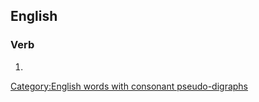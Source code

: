 {{also|cross-hatched}}

==English==

===Verb===
{{head|en|verb form}}

# {{en-past of|crosshatch}}
[[Category:English words with consonant pseudo-digraphs]]